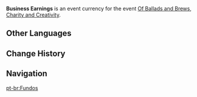{{Item Infobox
|id           = 000148
|image        = 
|type         = Event Items
|group        = Event Currencies
|event        = Of Ballads and Brews
|quality      = 3
|description  = A sizable amount of Fairbrew Jelly, representing the sum total of your earnings in this charity event.<br />As the Weinlesefest draws to a close, Bernhard will exchange these for Mora to give to old folks and children who need it.
|source1      = Obtained from [[Of Ballads and Brews/Charity and Creativity|Charity and Creativity]]
}}
'''Business Earnings''' is an event currency for the event [[Of Ballads and Brews]], [[Of Ballads and Brews/Charity and Creativity|Charity and Creativity]].

==Other Languages==
{{Other Languages
|en      = Business Earnings
|zhs     = 营业收入
|zhs_rm  = Yíngyè Shōurù
|zht     = 營業收入
|zht_rm  = Yíngyè Shōurù
|zh_tl   = Business Income
|ja      = 営業収入
|ja_rm   = Eigyuu Shuunyuu
|ja_tl   = Business Income
|ko      = 영업 매출
|ko_rm   = Yeong'eop Maechul
|ko_tl   = Sales Revenue
|es      = Ingresos
|es_tl   = Income
|fr      = Revenu commercial
|fr_tl   = Business Income
|ru      = Выручка
|ru_tl   = Earnings
|th      = รายได้จากการประกอบกิจการ
|th_rm   = 
|th_tl   = 
|vi      = Doanh Thu
|vi_tl   = Revenue
|de      = Betriebseinnahmen
|de_tl   = Business Incomes
|id      = Pendapatan Usaha
|id_tl   = Business Income
|pt      = Fundos
|pt_tl   = 
|tr      = Ticari Kazanç
|tr_tl   = 
|it      = Guadagni dell'attività
|it_tl   = 
}}

==Change History==
{{Change History|3.1}}

==Navigation==
{{Precious Navbox|Currency}}

[[pt-br:Fundos]]